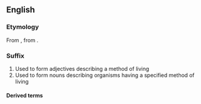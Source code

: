 {{also|biotic|biòtic}}
==English==

===Etymology===
From {{bor|en|grc|βιωτικός||of life|notext=1}}, from {{m|grc|βίος||life}}.

===Suffix===
{{en-suffix}}

# Used to form adjectives describing a method of living
# Used to form nouns describing organisms having a specified method of living

====Derived terms====
{{suffixsee|en}}
{{der3|lang=en|{{l|en|anabiotic}}
|{{l|en|chronobiotic}}
|{{l|en|halobiotic}}
|{{l|en|kleptobiotic}}
|{{l|en|lestobiotic}}
|{{l|en|lithobiotic}}
|{{l|en|parasymbiotic}}
|{{l|en|saprobiotic}}
}}